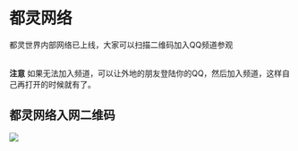 # 都灵网络

都灵世界内部网络已上线，大家可以扫描二维码加入QQ频道参观<br></br>


**注意**
如果无法加入频道，可以让外地的朋友登陆你的QQ，然后加入频道，这样自己再打开的时候就有了。


## 都灵网络入网二维码

![](../../public/image/命运无常异能世界规则书/pdzhaomutupian.jpg)